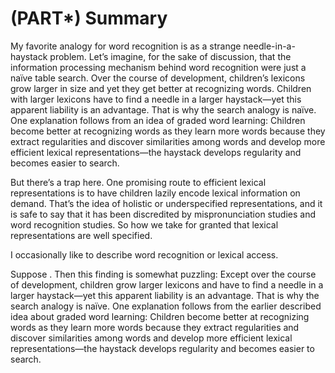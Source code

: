 (PART\*) Summary
===================

My favorite analogy for word recognition is as a strange
needle-in-a-haystack problem. Let's imagine, for the sake of discussion,
that the information processing mechanism behind word recognition were
just a naïve table search. Over the course of development, children's
lexicons grow larger in size and yet they get better at recognizing
words. Children with larger lexicons have to find a needle in a larger
haystack—yet this apparent liability is an advantage. That is why the
search analogy is naïve. One explanation follows from an idea of graded
word learning: Children become better at recognizing words as they learn
more words because they extract regularities and discover similarities
among words and develop more efficient lexical representations—the
haystack develops regularity and becomes easier to search.

But there's a trap here. One promising route to efficient lexical representations is to have children lazily encode lexical information on demand. That's the idea of holistic or underspecified representations, and it is safe to say that it has been discredited by mispronunciation studies and word recognition studies. So how we take for granted that lexical representations are well specified. 

I occasionally like to describe word recognition or lexical access. 

Suppose . Then this finding is somewhat puzzling: 
Except over the course of development, children grow larger lexicons and have to find a needle in a larger haystack—yet this apparent
liability is an advantage. That is why the search analogy is naïve. One
explanation follows from the earlier described idea about graded word
learning: Children become better at recognizing words as they learn more
words because they extract regularities and discover similarities among
words and develop more efficient lexical representations—the haystack
develops regularity and becomes easier to search.
